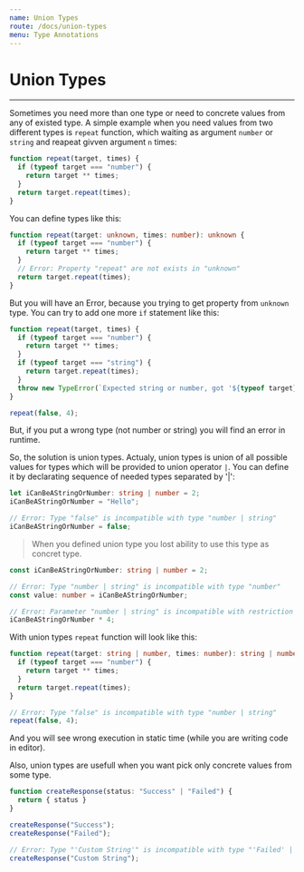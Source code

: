 ```yaml
---
name: Union Types
route: /docs/union-types
menu: Type Annotations
---
```


# Union Types
---------------------

Sometimes you need more than one type or need to concrete values from any of existed type. A simple example when you need values from two different types is `repeat` function, which waiting as argument `number` or `string` and reapeat givven argument `n` times:

```typescript
function repeat(target, times) {
  if (typeof target === "number") {
    return target ** times;
  }
  return target.repeat(times);
}
```

You can define types like this:

```typescript
function repeat(target: unknown, times: number): unknown {
  if (typeof target === "number") {
    return target ** times;
  }
  // Error: Property "repeat" are not exists in "unknown"
  return target.repeat(times); 
}
```

But you will have an Error, because you trying to get property from `unknown` type.
You can try to add one more `if` statement like this:

```typescript
function repeat(target, times) {
  if (typeof target === "number") {
    return target ** times;
  }
  if (typeof target === "string") {
    return target.repeat(times);
  }
  throw new TypeError(`Expected string or number, got '${typeof target}'.`);
} 

repeat(false, 4);
```

But, if you put a wrong type (not number or string) you will find an error in runtime.

So, the solution is union types. Actualy, union types is union of all possible values for types which will be provided to union operator `|`. You can define it by declarating sequence of needed types separated by '|':

```typescript
let iCanBeAStringOrNumber: string | number = 2;
iCanBeAStringOrNumber = "Hello";

// Error: Type "false" is incompatible with type "number | string"
iCanBeAStringOrNumber = false;
```

> When you defined union type you lost ability to use this type as concret type.
```typescript
const iCanBeAStringOrNumber: string | number = 2;

// Error: Type "number | string" is incompatible with type "number"
const value: number = iCanBeAStringOrNumber;

// Error: Parameter "number | string" is incompatible with restriction "bigint | number"
iCanBeAStringOrNumber * 4;
```

With union types `repeat` function will look like this:

```typescript
function repeat(target: string | number, times: number): string | number {
  if (typeof target === "number") {
    return target ** times;
  }
  return target.repeat(times);
} 

// Error: Type "false" is incompatible with type "number | string"
repeat(false, 4);
```

And you will see wrong execution in static time (while you are writing code in editor).

Also, union types are usefull when you want pick only concrete values from some type.

```typescript
function createResponse(status: "Success" | "Failed") {
  return { status }
}

createResponse("Success");
createResponse("Failed");

// Error: Type "'Custom String'" is incompatible with type "'Failed' | 'Success'"
createResponse("Custom String");
```